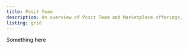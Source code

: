 ```yaml
---
title: Posit Team
description: An overview of Posit Team and Marketplace offerings.
listing: grid
---
```


Something here
